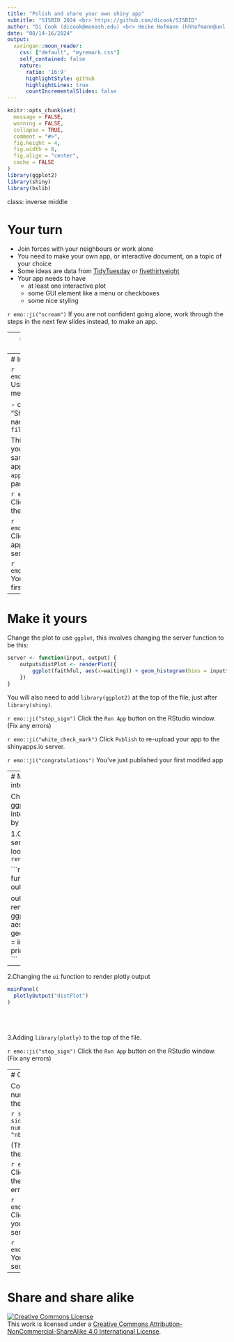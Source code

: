 ```yaml
---
title: "Polish and share your own shiny app"
subtitle: "SISBID 2024 <br> https://github.com/dicook/SISBID"
author: "Di Cook (dicook@monash.edu) <br> Heike Hofmann (hhhofmann@unl.edu) <br> Susan Vanderplas (susan.vanderplas@unl.edu) "
date: "08/14-16/2024"
output:
  xaringan::moon_reader:
    css: ["default", "myremark.css"]
    self_contained: false
    nature:
      ratio: '16:9'
      highlightStyle: github
      highlightLines: true
      countIncrementalSlides: false
---
```


```r
knitr::opts_chunk$set(
  message = FALSE,
  warning = FALSE,
  collapse = TRUE,
  comment = "#>",
  fig.height = 4,
  fig.width = 8,
  fig.align = "center",
  cache = FALSE
)
library(ggplot2)
library(shiny)
library(bslib)
```

class: inverse middle

# Your turn

- Join forces with your neighbours or work alone
- You need to make your own app, or interactive document, on a topic of your choice
- Some ideas are data from [TidyTuesday](https://github.com/rfordatascience/tidytuesday) or [fivethirtyeight](https://github.com/fivethirtyeight/data)
- Your app needs to have 
    - at least one interactive plot
    - some GUI element like a menu or checkboxes
    - some nice styling

`r emo::ji("scream")` If you are not confident going alone, work through the steps in the next few slides instead, to make an app.

---
# RStudio Connect and ShinyApps

- Sign up for an account on https://www.shinyapps.io/<br/><br/>
- Authenticate your account<br/><br/>
- Install the library rsconnect (this is the part that may require admin access to your machine)<br/><br/>
- Follow the instructions on ShinyApps.io to authenticate and upload your first app!

---
# Initiate

`r emo::ji("white_check_mark")` Using the RStudio `File` menu, 

- choose `New file`, 
- choose "Shiny web app"
- Give it a name, and choose `Single file`

This will create a folder in your workspace with the same name as you gave your app. It will also open the `app.R` file in your text editor pane. 

`r emo::ji("stop_sign")` Click the `Run App` button on the RStudio window. 

`r emo::ji("white_check_mark")` Click `Publish` to upload your app to the shinyapps.io server. 

`r emo::ji("congratulations")` You've just published your first app

---
# Make it yours

Change the plot to use `ggplot`, this involves changing the server function to be this:

```r
server <- function(input, output) {
    output$distPlot <- renderPlot({
        ggplot(faithful, aes(x=waiting)) + geom_histogram(bins = input$bins)
    })
}
```

You will also need to add `library(ggplot2)` at the top of the file, just after `library(shiny)`.

`r emo::ji("stop_sign")` Click the `Run App` button on the RStudio window. (Fix any errors) 

`r emo::ji("white_check_mark")` Click `Publish` to re-upload your app to the shinyapps.io server. 

`r emo::ji("congratulations")` You've just published your first modifed app

---
# Make the plot interactive

Change from a static ggplot plot, to an interactive plotly plot, by 

1.Changing the server function to look like this. Note `renderPlotly`

```r
server <- function(input, output) {

    output$distPlot <- renderPlotly({
        p <- ggplot(faithful, aes(x=waiting)) +
            geom_histogram(bins = input$bins)
        print(ggplotly(p))
    })
}
```

---

2.Changing the `ui` function to render plotly output

```r
mainPanel(
  plotlyOutput("distPlot")
)
```


<br><br><br>
3.Adding `library(plotly)` to the top of the file.

`r emo::ji("stop_sign")` Click the `Run App` button on the RStudio window. (Fix any errors) 

---
# Change the UI

Convert the slide into a numeric input, by changing the `ui` function to be:

```r
sidebarLayout(
  sidebarPanel(
    numericInput("bins", "nbins", 30)
  ),
```

(The `numericInput` replaces the `sliderInput` code)

`r emo::ji("stop_sign")` Click the `Run App` button on the RStudio window. (Fix any errors) 

`r emo::ji("white_check_mark")` Click `Publish` to re-upload your app to the shinyapps.io server. 

`r emo::ji("congratulations")` You've just published your second modifed app

---
# Share and share alike

<a rel="license" href="http://creativecommons.org/licenses/by-nc-sa/4.0/"><img alt="Creative Commons License" style="border-width:0" src="https://i.creativecommons.org/l/by-nc-sa/4.0/88x31.png" /></a><br />This work is licensed under a <a rel="license" href="http://creativecommons.org/licenses/by-nc-sa/4.0/">Creative Commons Attribution-NonCommercial-ShareAlike 4.0 International License</a>.
